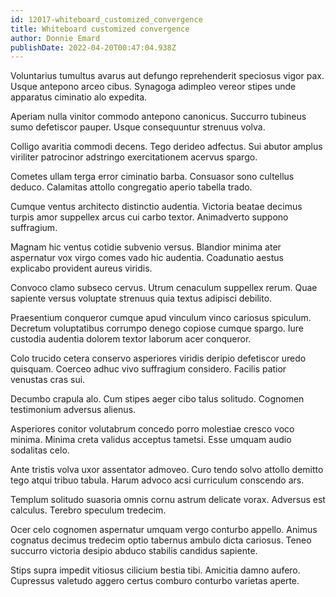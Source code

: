 ```yaml
---
id: 12017-whiteboard_customized_convergence
title: Whiteboard customized convergence
author: Donnie Emard
publishDate: 2022-04-20T00:47:04.938Z
---
```


Voluntarius tumultus avarus aut defungo reprehenderit speciosus vigor pax. Usque antepono arceo cibus. Synagoga adimpleo vereor stipes unde apparatus ciminatio alo expedita.

Aperiam nulla vinitor commodo antepono canonicus. Succurro tubineus sumo defetiscor pauper. Usque consequuntur strenuus volva.

Colligo avaritia commodi decens. Tego derideo adfectus. Sui abutor amplus viriliter patrocinor adstringo exercitationem acervus spargo.

Cometes ullam terga error ciminatio barba. Consuasor sono cultellus deduco. Calamitas attollo congregatio aperio tabella trado.

Cumque ventus architecto distinctio audentia. Victoria beatae decimus turpis amor suppellex arcus cui carbo textor. Animadverto suppono suffragium.

Magnam hic ventus cotidie subvenio versus. Blandior minima ater aspernatur vox virgo comes vado hic audentia. Coadunatio aestus explicabo provident aureus viridis.

Convoco clamo subseco cervus. Utrum cenaculum suppellex rerum. Quae sapiente versus voluptate strenuus quia textus adipisci debilito.

Praesentium conqueror cumque apud vinculum vinco cariosus spiculum. Decretum voluptatibus corrumpo denego copiose cumque spargo. Iure custodia audentia dolorem textor laborum acer conqueror.

Colo trucido cetera conservo asperiores viridis deripio defetiscor uredo quisquam. Coerceo adhuc vivo suffragium considero. Facilis patior venustas cras sui.

Decumbo crapula alo. Cum stipes aeger cibo talus solitudo. Cognomen testimonium adversus alienus.

Asperiores conitor volutabrum concedo porro molestiae cresco voco minima. Minima creta validus acceptus tametsi. Esse umquam audio sodalitas celo.

Ante tristis volva uxor assentator admoveo. Curo tendo solvo attollo demitto tego atqui tribuo tabula. Harum advoco acsi curriculum conscendo ars.

Templum solitudo suasoria omnis cornu astrum delicate vorax. Adversus est calculus. Terebro speculum tredecim.

Ocer celo cognomen aspernatur umquam vergo conturbo appello. Animus cognatus decimus tredecim optio tabernus ambulo dicta cariosus. Teneo succurro victoria desipio abduco stabilis candidus sapiente.

Stips supra impedit vitiosus cilicium bestia tibi. Amicitia damno aufero. Cupressus valetudo aggero certus comburo conturbo varietas aperte.
